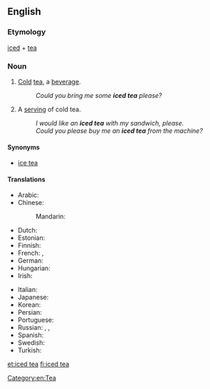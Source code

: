 ==English==
{{wikipedia}}

===Etymology===
[[iced]] + [[tea]]

===Noun===
{{en-noun}}
# {{context|uncountable|lang=en}} [[cold|Cold]] [[tea]], a [[beverage]].
#: ''Could you bring me some '''iced tea''' please?''
# {{context|countable|lang=en}} A [[serving]] of cold tea.
#: ''I would like an '''iced tea''' with my sandwich, please.''
#: ''Could you please buy me an '''iced tea''' from the machine?''

====Synonyms====
* [[ice tea]]

====Translations====
{{trans-top|beverage}}
* Arabic: {{t|ar|شاي مثلج|m|tr=shaay muthlij|sc=Arab}}
* Chinese:
*: Mandarin: {{t|cmn|冰茶|tr=bīngchá|sc=Hani}}
* Dutch: {{t+|nl|ijsthee}}
* Estonian: {{t+|et|jäätee}}
* Finnish: {{t+|fi|jäätee}}
* French: {{t|fr|thé glacé|m}}, {{qualifier|Switzerland}} {{t|fr|thé froid|m}}
* German: {{t+|de|Eistee|m}}
* Hungarian: {{t|hu|jeges tea}}
* Irish: {{t|ga|tae oighrithe|m}}
{{trans-mid}}
* Italian: {{t|it|tè freddo|m}}
* Japanese: {{t|ja|アイスティー|tr=aisutī|sc=Jpan}}
* Korean: {{t|ko|아이스 티|sc=Kore}}
* Persian: {{t|fa|آیس تی|tr=âys-ti|sc=fa-Arab}}
* Portuguese: {{t|pt|chá gelado|m}}
* Russian: {{t|ru|холодный чай|m|tr=xolódnyj čaj|sc=Cyrl}}, {{t|ru|чай со льдом|m|tr=čaj so l'dóm|sc=Cyrl}}, {{t|ru|чай-глясе|m|tr=čaj-gljasɛ́|sc=Cyrl}}
* Spanish: {{t|es|té helado|m}}
* Swedish: {{t+|sv|iste|n}}
* Turkish: {{t|tr|buzlu çay}}
{{trans-bottom}}

[[et:iced tea]]
[[fi:iced tea]]

[[Category:en:Tea]]